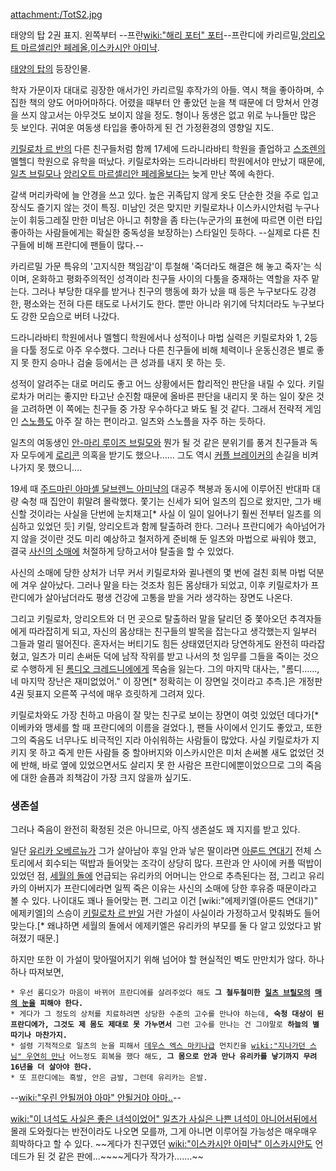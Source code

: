 attachment:/TotS2.jpg

태양의 탑 2권 표지. 왼쪽부터 --프란[[wiki:"해리 포터" 포터]]--프란디에 카리르밀,[[앙리오트 마르셀리안 페레올]],[[이스카시안 아미냑]].

[[태양의 탑]]의 등장인물.

학자 가문이자 대대로 굉장한 애서가인 카리르밀 후작가의 아들. 역시 책을 좋아하며, 수집한 책의 양도 어마어마하다. 어렸을 때부터 안 좋았던 눈을 책 때문에 더 망쳐서 안경을 쓰지 않고서는 아무것도 보이지 않을 정도. 형이나 동생은 없고 위로 누나들만 많은 듯 보인다. 귀여운 여동생 타입을 좋아하게 된 건 가정환경의 영향일 지도.

[[키릴로차 르 반]]의 다른 친구들처럼 함께 17세에 드라니라바티 학원을 졸업하고 [[스조렌]]의 멜헬디 학원으로 유학을 떠났다. 키릴로차와는 드라니라바티 학원에서야 만났기 때문에, [[일츠 브릴모]]나 [[앙리오트 마르셀리안 페레올]]보다는 늦게 만난 쪽에 속한다. 

갈색 머리카락에 늘 안경을 쓰고 있다. 높은 귀족답지 않게 옷도 단순한 것을 주로 입고 장식도 즐기지 않는 것이 특징. 미남인 것은 맞지만 키릴로차나 이스카시안처럼 누구나 눈이 휘둥그레질 만한 미남은 아니고 취향을 좀 타는(누군가의 표현에 따르면 이런 타입 좋아하는 사람들에게는 확실한 중독성을 보장하는) 스타일인 듯하다. --실제로 다른 친구들에 비해 프란디에 팬들이 많다.--

카리르밀 가문 특유의 '고지식한 책임감'이 투철해 '죽더라도 해결은 해 놓고 죽자'는 식이며, 온화하고 평화주의적인 성격이라 친구들 사이의 다툼을 중재하는 역할을 자주 맡는다. 그러나 부당한 대우를 받거나 친구의 행동에 화가 났을 때 등은 누구보다도 강경한, 평소와는 전혀 다른 태도로 나서기도 한다. 뿐만 아니라 위기에 닥치더라도 누구보다도 강한 모습으로 버텨 나갔다.

드라니라바티 학원에서나 멜헬디 학원에서나 성적이나 마법 실력은 키릴로차와 1, 2등을 다툴 정도로 아주 우수했다. 그러나 다른 친구들에 비해 체력이나 운동신경은 별로 좋지 못 한지 승마나 검술 등에서는 큰 성과를 내지 못 하는 듯. 

성적이 알려주는 대로 머리도 좋고 어느 상황에서든 합리적인 판단을 내릴 수 있다. 키릴로차가 머리는 좋지만 타고난 순진함 때문에 올바른 판단을 내리지 못 하는 일이 잦은 것을 고려하면 이 쪽에는 친구들 중 가장 우수하다고 봐도 될 것 같다. 그래서 전략적 게임인 [[스노플]]도 아주 잘 하는 편이라고. 일츠와 스노플을 자주 하는 듯하다.

일츠의 여동생인 [[안-마리 루이즈 브릴모]]와 뭔가 될 것 같은 분위기를 풍겨 친구들과 독자 모두에게 [[로리콘]] 의혹을 받기도 했으나...... 그도 역시 [[커플 브레이커]]의 손길을 비켜 나가지 못 했으니....

19세 때 [[주드마린 아마셸 달브렌느 아미냑]]의 대공주 책봉과 동시에 이루어진 반대파 대량 숙청 때 집안이 휘말려 몰락했다. 쫓기는 신세가 되어 일츠의 집으로 왔지만, 그가 배신할 것이라는 사실을 단번에 눈치채고[* 사실 이 일이 일어나기 훨씬 전부터 일츠를 의심하고 있었던 듯] 키릴, 앙리오트과 함께 탈출하려 한다. 그러나 프란디에가 속아넘어가지 않을 것이란 것도 미리 예상하고 철저하게 준비해 둔 일츠와 마법으로 싸워야 했고, 결국 [[사신의 소매]]에 처절하게 당하고서야 탈출을 할 수 있었다.

사신의 소매에 당한 상처가 너무 커서 키릴로차와 귈나렌의 몇 번에 걸친 회복 마법 덕분에 겨우 살아났다. 그러나 말을 타는 것조차 힘든 몸상태가 되었고, 이후 키릴로차가 프란디에가 살아남더라도 평생 건강에 고통을 받을 거라 생각하는 장면도 나온다.

그리고 키릴로차, 앙리오트와 더 먼 곳으로 탈출하러 말을 달리던 중 쫓아오던 추격자들에게 따라잡히게 되고, 자신의 몸상태는 친구들의 발목을 잡는다고 생각했는지 일부러 그들과 멀리 떨어진다. 혼자서는 버티기도 힘든 상태였던지라 당연하게도 완전히 따라잡혔고, 일츠가 미리 손써둔 덕에 남작 작위를 받고 나서의 첫 임무를 그들을 죽이는 것으로 수행하게 된 [[롬디오 크레드니에]]에게 목숨을 잃는다. 그의 마지막 대사는, "롬디……, 네 마지막 장난은 재미없었어." 이 장면[* 정확히는 이 장면일 것이라고 추측.]은 개정판 4권 뒷표지 오른쪽 구석에 매우 흐릿하게 그려져 있다.

키릴로차와도 가장 친하고 마음이 잘 맞는 친구로 보이는 장면이 여럿 있었던 데다가[* 이베카와 맹세를 할 때 프란디에의 이름을 걸었다.], 팬들 사이에서 인기도 좋았고, 또한 그의 죽음도 너무나도 비극적인 지라 아쉬워하는 사람들이 많았다. 사실 키릴로차가 지키지 못 하고 죽게 만든 사람들 중 할아버지와 이스카시안은 미처 손써볼 새도 없었던 것에 반해, 바로 옆에 있었으면서도 살리지 못 한 사람은 프란디에뿐이었으므로 그의 죽음에 대한 슬픔과 죄책감이 가장 크지 않을까 싶기도.



=== 생존설 ===
그러나 죽음이 완전히 확정된 것은 아니므로, 아직 생존설도 꽤 지지를 받고 있다. 

일단 [[유리카 오베르뉴]]가 그가 살아남아 후일 안과 낳은 딸이라면 [[아룬드 연대기]] 전체 스토리에서 회수되는 떡밥과 들어맞는 조각이 상당히 많다. 프란과 안 사이에 커플 떡밥이 있었던 점, [[세월의 돌]]에 언급되는 유리카의 어머니는 안으로 추측된다는 점, 그리고 유리카의 아버지가 프란디에라면 일찍 죽은 이유는 사신의 소매에 당한 후유증 때문이라고 볼 수 있다. 나이대도 꽤나 들어맞는 편. 그리고 이건 [wiki:"에제키엘(아룬드 연대기)" 에제키엘]의 스승이 [[키릴로차 르 반]]일 거란 가설이 사실이라 가정하고서 맞춰봐도 들어맞는다.[* 왜냐하면 세월의 돌에서 에제키엘은 유리카의 부모를 둘 다 알고 있었다고 밝혀졌기 때문.]

하지만 또한 이 가설이 맞아떨어지기 위해 넘어야 할 현실적인 벽도 만만치가 않다. 하나하나 따져보면,

 * 우선 롬디오가 마음이 바뀌어 프란디에를 살려주었다 해도 '''그 철두철미한 [[일츠 브릴모]]의 [[매의 눈]]을 피해야 한다.'''
 * 게다가 그 정도의 상처를 치료하려면 상당한 수준의 고수를 만나야 하는데, '''숙청 대상이 된 프란디에가, 그것도 제 몸도 제대로 못 가누면서''' 그런 고수를 만나는 건 그야말로 '''하늘의 별따기나 마찬가지.'''
 * 설령 기적적으로 일츠의 눈을 피해서 [[데우스 엑스 마키나]]급 먼치킨을 [[wiki:"지나가던 스님" 우연히 만나]] 어느정도 회복을 했다 해도, '''그 몸으로 안과 만나 유리카를 낳기까지 무려 16년을 더 살아야 한다.'''
 * 또 프란디에는 흑발, 안은 금발, 그런데 유리카는 은발.

--[[wiki:"우린 안될꺼야 아마" 안될거야 아마..]]--

[[wiki:"이 녀석도 사실은 좋은 녀석이었어" 일츠가 사실은 나쁜 녀석이 아니어서]]뒤에서 몰래 도와줬다는 반전이라도 나오면 모를까, 그게 아니면 이루어질 가능성은 매우매우 희박하다고 할 수 있다. ~~게다가 친구였던 [[wiki:"이스카시안 아미냑" 이스카시안]]도 언데드가 된 것 같은 판에...~~~~게다가 작가가…….~~
